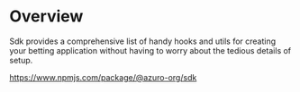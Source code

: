 
# Overview

Sdk provides a comprehensive list of handy hooks and utils for creating your betting application without having to worry about the tedious details of setup.

https://www.npmjs.com/package/@azuro-org/sdk
